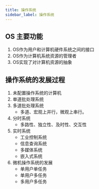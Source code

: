 ```yaml
---
title: 操作系统
sidebar_label: 操作系统
---
```

## OS 主要功能

1. OS作为用户和计算机硬件系统之间的接口
2. OS作为计算机系统资源的管理者
3. OS实现了对计算机资源的抽象

## 操作系统的发展过程

1. 未配置操作系统的计算机
2. 单道批处理系统
3. 多道批处理系统
   - 多道、宏观上并行，微观上串行。
4. 分时系统
   * 多路性、独立性、及时性、交互性
5. 实时系统
   - 工业控制系统
   - 信息查询系统
   - 多媒体系统
   - 嵌入式系统
6. 微机操作系统的发展
   - 单用户单任务
   - 单用户多任务
   - 多用户多任务




<TailProtocal />
